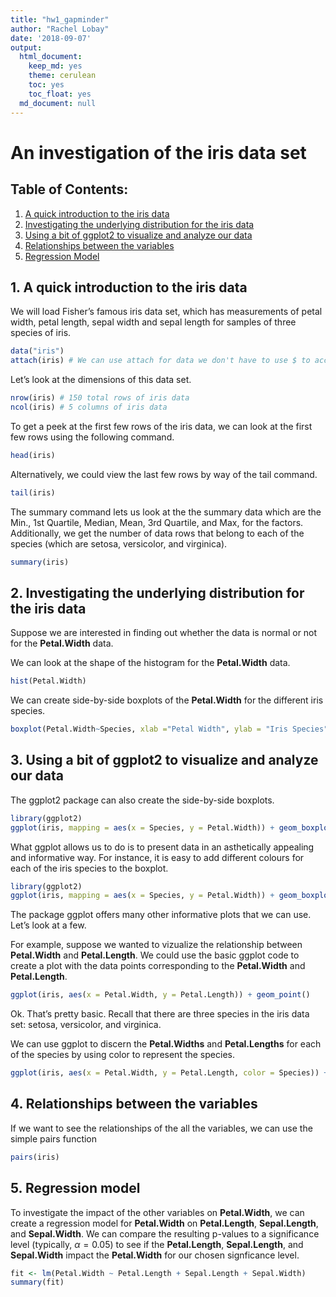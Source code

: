 ```yaml
---
title: "hw1_gapminder"
author: "Rachel Lobay"
date: '2018-09-07'
output:
  html_document:
    keep_md: yes
    theme: cerulean
    toc: yes
    toc_float: yes
  md_document: null
---
```

# An investigation of the iris data set

## Table of Contents:
1. [A quick introduction to the iris data](#a-quick-introduction-to-the-iris-data)
2. [Investigating the underlying distribution for the iris data](#investigating-the-underlying-distribution-for-the-iris-data)
3. [Using a bit of ggplot2 to visualize and analyze our data](#using-a-bit-of-ggplot2-to-visualize-and-analyze-our-data)
4. [Relationships between the variables](#relationships-between-the-variables)
5. [Regression Model](#regression-model)

## 1. A quick introduction to the iris data

We will load Fisher's famous iris data set, which has measurements of petal width, petal length, sepal width and sepal length for samples of three species of iris. 

```r
data("iris")
attach(iris) # We can use attach for data we don't have to use $ to access parts of the data. For instance, instead of having to type iris$Petal.Width, we simply type Petal.Width.
```

Let's look at the dimensions of this data set.
```r
nrow(iris) # 150 total rows of iris data
ncol(iris) # 5 columns of iris data 
```

To get a peek at the first few rows of the iris data, we can look at the first few rows using the following command.

```r
head(iris)
```

Alternatively, we could view the last few rows by way of the tail command.
```r
tail(iris)
```

The summary command lets us look at the the summary data which are the  Min., 1st Quartile, Median, Mean, 3rd Quartile, and Max, for the factors. Additionally, we get the number of data rows that belong to each of the species (which are setosa, versicolor, and virginica).
```r
summary(iris)
```

## 2. Investigating the underlying distribution for the iris data

Suppose we are interested in finding out whether the data is normal or not for the **Petal.Width** data. 

We can look at the shape of the histogram for the **Petal.Width** data.

```r
hist(Petal.Width)
```

We can create side-by-side boxplots of the **Petal.Width** for the different iris species.

```r
boxplot(Petal.Width~Species, xlab ="Petal Width", ylab = "Iris Species")
```


## 3. Using a bit of ggplot2 to visualize and analyze our data
The ggplot2 package can also create the side-by-side boxplots.


```r
library(ggplot2)
ggplot(iris, mapping = aes(x = Species, y = Petal.Width)) + geom_boxplot() + labs(x = "Iris Species", y = "Petal Width")
```

What ggplot allows us to do is to present data in an asthetically appealing and informative way. For instance, it is easy to add different colours for each of the iris species to the boxplot.

```r
library(ggplot2)
ggplot(iris, mapping = aes(x = Species, y = Petal.Width)) + geom_boxplot(aes(fill=Species)) + labs(x = "Iris Species", y = "Petal Width")
```

The package ggplot offers many other informative plots that we can use. Let's look at a few. 

For example, suppose we wanted to vizualize the relationship between **Petal.Width** and **Petal.Length**. We could use the basic ggplot code to create a plot with the data points corresponding to the **Petal.Width** and **Petal.Length**.

```r
ggplot(iris, aes(x = Petal.Width, y = Petal.Length)) + geom_point()
```

Ok. That's pretty basic. Recall that there are three species in the iris data set: setosa, versicolor, and virginica.

We can use ggplot to discern the **Petal.Widths** and **Petal.Lengths** for each of the species by using color to represent the species. 

```r
ggplot(iris, aes(x = Petal.Width, y = Petal.Length, color = Species)) + geom_point()
```

## 4. Relationships between the variables

If we want to see the relationships of the all the variables, we can use the simple pairs function

```r
pairs(iris)
```

## 5. Regression model 

To investigate the impact of the other variables on **Petal.Width**, we can create a regression model for **Petal.Width** on **Petal.Length**, **Sepal.Length**, and **Sepal.Width**. We can compare the resulting p-values to a significance level (typically, $\alpha = 0.05$) to see if the **Petal.Length**, **Sepal.Length**, and **Sepal.Width** impact the **Petal.Width** for our chosen signficance level. 

```r
fit <- lm(Petal.Width ~ Petal.Length + Sepal.Length + Sepal.Width)
summary(fit)
```
